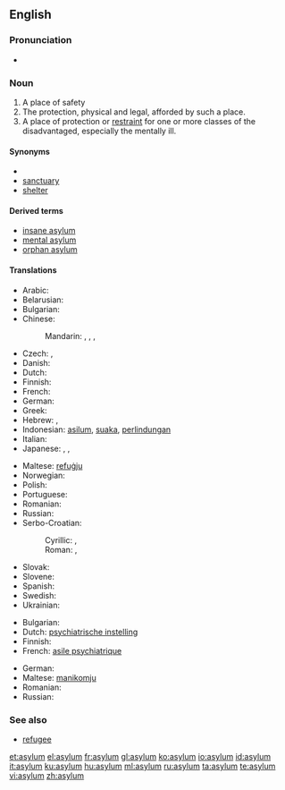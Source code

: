 ==English==

===Pronunciation===
* {{audio|en-us-asylum.ogg|Audio (US)}}

===Noun===
{{en-noun}}

# A place of safety
# The protection, physical and legal, afforded by such a place.
# A place of protection or [[restraint]] for one or more classes of the disadvantaged, especially the mentally ill.

====Synonyms====
* 
* [[sanctuary]]
* [[shelter]]

====Derived terms====
* [[insane asylum]]
* [[mental asylum]]
* [[orphan asylum]]

====Translations====
{{trans-top|place of safety}}
* Arabic: {{t|ar|لجوء|m|tr=lujuu'|sc=Arab}}
* Belarusian: {{t|be|прытулак|m|tr=prytúlak|sc=Cyrl|xs=Belarusian}}
* Bulgarian: {{t|bg|убежище|n|tr=ubežište|sc=Cyrl}}
* Chinese:
*: Mandarin: {{t|cmn|庇護|sc=Hani|xs=Mandarin}},  {{t|cmn|庇护|tr=bìhù|sc=Hani|xs=Mandarin}},  {{t|cmn|避難所|sc=Hani|xs=Mandarin}},  {{t|cmn|避难所|tr=bìnànsuǒ|sc=Hani|xs=Mandarin}}
* Czech: {{t-|cs|útočiště|n}},  {{t+|cs|azyl|m}}
* Danish: {{t+|da|asyl|n}}
* Dutch: {{t+|nl|asiel|n}}
* Finnish: {{t-|fi|turvapaikka}}
* French: {{t+|fr|asile|m}}
* German: {{t+|de|Asyl|m}}
* Greek: {{t+|el|άσυλο|sc=Grek}}
* Hebrew: {{he-translation|הקדש|hekdeish}},  {{t|he|מדיני|sc=Hebr}}
* Indonesian: [[asilum]], [[suaka]], [[lindung|perlindungan]]
* Italian: {{t+|it|asilo|m}}
* Japanese: {{t|ja|アジール|tr=ajīru|sc=Jpan}}, {{t|ja|避難所|tr=hinan-jo|sc=Jpan}}, {{t|ja|養護施設|tr=yōgo-sisetsu|sc=Jpan}}
{{trans-mid}}
* Maltese: [[refuġju]]
* Norwegian: {{t-|no|asyl|c}}
* Polish: {{t+|pl|azyl|m}}
* Portuguese: {{t+|pt|asilo|m}}
* Romanian: {{t-|ro|azil|n}}
* Russian: {{t|ru|убежище|n|tr=ubéžišče|sc=Cyrl}}
* Serbo-Croatian:
*: Cyrillic: {{tø|sh|азил|m|sc=Cyrl|xs=Serbo-Croatian}},  {{tø|sh|уточиште|n|sc=Cyrl|xs=Serbo-Croatian}}
*: Roman: {{tø|sh|azil|m|xs=Serbo-Croatian}},  {{tø|sh|utočište|n|xs=Serbo-Croatian}}
* Slovak: {{t-|sk|azyl|m}}
* Slovene: {{t+|sl|azil|m}}
* Spanish: {{t-|es|asilo|m}}
* Swedish: {{t+|sv|asyl|c}}
* Ukrainian: {{t|uk|притулок|m|tr=prytúlok|sc=Cyrl|xs=Ukrainian}}
{{trans-bottom}}

{{trans-top|Mental asylum}}
* Bulgarian: {{t|bg|лудница|sc=Cyrl}}
* Dutch: [[psychiatrische instelling]] {{f}}
* Finnish: {{t+|fi|mielisairaala}}
* French: [[asile psychiatrique]] {{m}}
{{trans-mid}}
* German: {{t-|de|psychiatrische Anstalt|f}}
* Maltese: [[manikomju]]
* Romanian: {{t-|ro|azil|n}}
* Russian: {{t|ru|психиатрическая больница|f|tr=psixiatríčeskaja bol'níca|sc=Cyrl}}
{{trans-bottom}}

===See also===

* [[refugee]]

[[et:asylum]]
[[el:asylum]]
[[fr:asylum]]
[[gl:asylum]]
[[ko:asylum]]
[[io:asylum]]
[[id:asylum]]
[[it:asylum]]
[[ku:asylum]]
[[hu:asylum]]
[[ml:asylum]]
[[ru:asylum]]
[[ta:asylum]]
[[te:asylum]]
[[vi:asylum]]
[[zh:asylum]]